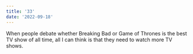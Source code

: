```yaml
---
title: '33'
date: '2022-09-18'
---
```


When people debate whether Breaking Bad or Game of Thrones is the best TV show of all time, all I can think is that they need to watch more TV shows.
